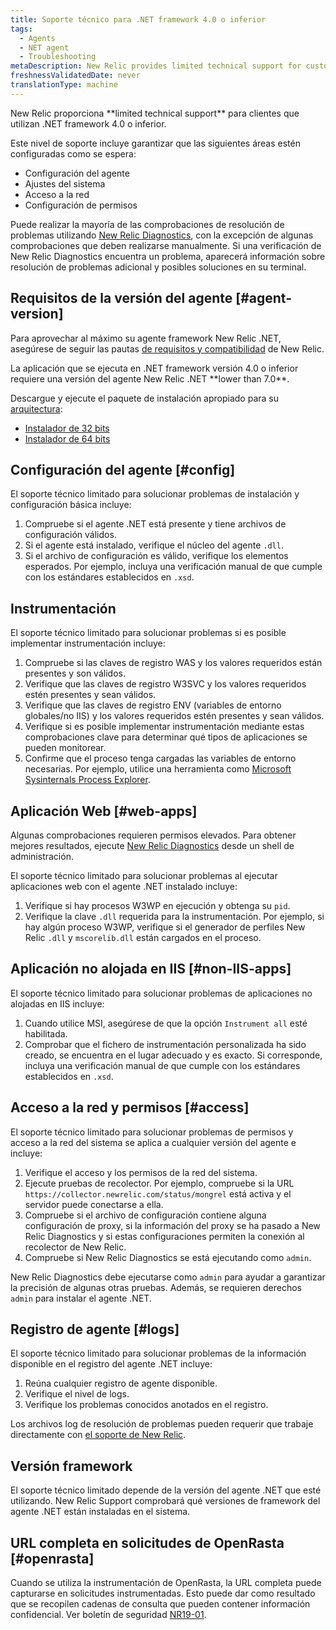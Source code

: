 ```yaml
---
title: Soporte técnico para .NET framework 4.0 o inferior
tags:
  - Agents
  - NET agent
  - Troubleshooting
metaDescription: New Relic provides limited technical support for customers using .NET framework 4.0 or earlier.
freshnessValidatedDate: never
translationType: machine
---
```


<Callout variant="important">
  New Relic proporciona <DNT>**limited technical support**</DNT> para clientes que utilizan .NET framework 4.0 o inferior.
</Callout>

Este nivel de soporte incluye garantizar que las siguientes áreas estén configuradas como se espera:

* Configuración del agente
* Ajustes del sistema
* Acceso a la red
* Configuración de permisos

Puede realizar la mayoría de las comprobaciones de resolución de problemas utilizando [New Relic Diagnostics](/docs/agents/manage-apm-agents/troubleshooting/new-relic-diagnostics), con la excepción de algunas comprobaciones que deben realizarse manualmente. Si una verificación de New Relic Diagnostics encuentra un problema, aparecerá información sobre resolución de problemas adicional y posibles soluciones en su terminal.

## Requisitos de la versión del agente [#agent-version]

Para aprovechar al máximo su agente framework New Relic .NET, asegúrese de seguir las pautas [de requisitos y compatibilidad](/docs/agents/net-agent/getting-started/compatibility-requirements-net-agent) de New Relic.

<Callout variant="important">
  La aplicación que se ejecuta en .NET framework versión 4.0 o inferior requiere una versión del agente New Relic .NET <DNT>**lower than 7.0**</DNT>.
</Callout>

Descargue y ejecute el paquete de instalación apropiado para su [arquitectura](/docs/agents/net-agent/getting-started/compatibility-requirements-net-agent#architecture):

* [Instalador de 32 bits](https://download.newrelic.com/dot_net_agent/6.x_release/NewRelicDotNetAgent_x86.msi)
* [Instalador de 64 bits](https://download.newrelic.com/dot_net_agent/6.x_release/NewRelicDotNetAgent_x64.msi)

## Configuración del agente [#config]

El soporte técnico limitado para solucionar problemas de instalación y configuración básica incluye:

1. Compruebe si el agente .NET está presente y tiene archivos de configuración válidos.
2. Si el agente está instalado, verifique el núcleo del agente `.dll`.
3. Si el archivo de configuración es válido, verifique los elementos esperados. Por ejemplo, incluya una verificación manual de que cumple con los estándares establecidos en `.xsd`.

## Instrumentación

El soporte técnico limitado para solucionar problemas si es posible implementar instrumentación incluye:

1. Compruebe si las claves de registro WAS y los valores requeridos están presentes y son válidos.
2. Verifique que las claves de registro W3SVC y los valores requeridos estén presentes y sean válidos.
3. Verifique que las claves de registro ENV (variables de entorno globales/no IIS) y los valores requeridos estén presentes y sean válidos.
4. Verifique si es posible implementar instrumentación mediante estas comprobaciones clave para determinar qué tipos de aplicaciones se pueden monitorear.
5. Confirme que el proceso tenga cargadas las variables de entorno necesarias. Por ejemplo, utilice una herramienta como [Microsoft Sysinternals Process Explorer](https://docs.microsoft.com/en-us/sysinternals/downloads/process-explorer).

## Aplicación Web [#web-apps]

Algunas comprobaciones requieren permisos elevados. Para obtener mejores resultados, ejecute [New Relic Diagnostics](/docs/agents/manage-apm-agents/troubleshooting/new-relic-diagnostics) desde un shell de administración.

El soporte técnico limitado para solucionar problemas al ejecutar aplicaciones web con el agente .NET instalado incluye:

1. Verifique si hay procesos W3WP en ejecución y obtenga su `pid`.
2. Verifique la clave `.dll` requerida para la instrumentación. Por ejemplo, si hay algún proceso W3WP, verifique si el generador de perfiles New Relic `.dll` y `mscorelib.dll` están cargados en el proceso.

## Aplicación no alojada en IIS [#non-IIS-apps]

El soporte técnico limitado para solucionar problemas de aplicaciones no alojadas en IIS incluye:

1. Cuando utilice MSI, asegúrese de que la opción `Instrument all` esté habilitada.
2. Comprobar que el fichero de instrumentación personalizada ha sido creado, se encuentra en el lugar adecuado y es exacto. Si corresponde, incluya una verificación manual de que cumple con los estándares establecidos en `.xsd`.

## Acceso a la red y permisos [#access]

El soporte técnico limitado para solucionar problemas de permisos y acceso a la red del sistema se aplica a cualquier versión del agente e incluye:

1. Verifique el acceso y los permisos de la red del sistema.
2. Ejecute pruebas de recolector. Por ejemplo, compruebe si la URL `https://collector.newrelic.com/status/mongrel` está activa y el servidor puede conectarse a ella.
3. Compruebe si el archivo de configuración contiene alguna configuración de proxy, si la información del proxy se ha pasado a New Relic Diagnostics y si estas configuraciones permiten la conexión al recolector de New Relic.
4. Compruebe si New Relic Diagnostics se está ejecutando como `admin`.

New Relic Diagnostics debe ejecutarse como `admin` para ayudar a garantizar la precisión de algunas otras pruebas. Además, se requieren derechos `admin` para instalar el agente .NET.

## Registro de agente [#logs]

El soporte técnico limitado para solucionar problemas de la información disponible en el registro del agente .NET incluye:

1. Reúna cualquier registro de agente disponible.
2. Verifique el nivel de logs.
3. Verifique los problemas conocidos anotados en el registro.

Los archivos log de resolución de problemas pueden requerir que trabaje directamente con [el soporte de New Relic](https://support.newrelic.com/).

## Versión framework

El soporte técnico limitado depende de la versión del agente .NET que esté utilizando. New Relic Support comprobará qué versiones de framework del agente .NET están instaladas en el sistema.

## URL completa en solicitudes de OpenRasta [#openrasta]

Cuando se utiliza la instrumentación de OpenRasta, la URL completa puede capturarse en solicitudes instrumentadas. Esto puede dar como resultado que se recopilen cadenas de consulta que pueden contener información confidencial. Ver boletín de seguridad [NR19-01](/docs/using-new-relic/new-relic-security/security-bulletins/security-bulletin-nr19-01).
